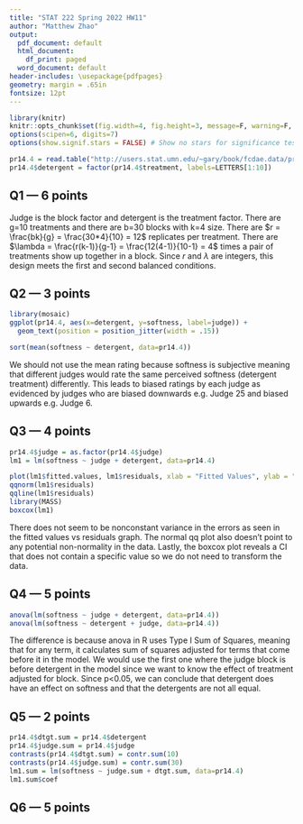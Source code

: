 ```yaml
---
title: "STAT 222 Spring 2022 HW11"
author: "Matthew Zhao"
output:
  pdf_document: default
  html_document:
    df_print: paged
  word_document: default
header-includes: \usepackage{pdfpages}
geometry: margin = .65in
fontsize: 12pt
---
```


```r
library(knitr)
knitr::opts_chunk$set(fig.width=4, fig.height=3, message=F, warning=F, collapse=T)
options(scipen=6, digits=7)
options(show.signif.stars = FALSE) # Show no stars for significance tests
```

```r
pr14.4 = read.table("http://users.stat.umn.edu/~gary/book/fcdae.data/pr14.4", header=T)
pr14.4$detergent = factor(pr14.4$treatment, labels=LETTERS[1:10])
```


## Q1 --- 6 points

Judge is the block factor and detergent is the treatment factor. There are g=10 treatments and there are b=30 blocks with k=4 size. There are $r = \frac{bk}{g} = \frac{30*4}{10} = 12$ replicates per treatment. There are $\lambda = \frac{r(k-1)}{g-1} = \frac{12(4-1)}{10-1} = 4$ times a pair of treatments show up together in a block. Since $r$ and $\lambda$ are integers, this design meets the first and second balanced conditions.

## Q2 --- 3 points

```r
library(mosaic)
ggplot(pr14.4, aes(x=detergent, y=softness, label=judge)) + 
  geom_text(position = position_jitter(width = .15)) 
```

```r
sort(mean(softness ~ detergent, data=pr14.4))
```

We should not use the mean rating because softness is subjective meaning that different judges would rate the same perceived softness (detergent treatment) differently. This leads to biased ratings by each judge as evidenced by judges who are biased downwards e.g. Judge 25 and biased upwards e.g. Judge 6. 

## Q3 --- 4 points

```r
pr14.4$judge = as.factor(pr14.4$judge)
lm1 = lm(softness ~ judge + detergent, data=pr14.4)
```

```r
plot(lm1$fitted.values, lm1$residuals, xlab = "Fitted Values", ylab = "Residuals")
qqnorm(lm1$residuals)
qqline(lm1$residuals)
library(MASS)
boxcox(lm1)
```


There does not seem to be nonconstant variance in the errors as seen in the fitted values vs residuals graph. The normal qq plot also doesn't point to any potential non-normality in the data. Lastly, the boxcox plot reveals a CI that does not contain a specific value so we do not need to transform the data.

## Q4 --- 5 points

```r
anova(lm(softness ~ judge + detergent, data=pr14.4))
anova(lm(softness ~ detergent + judge, data=pr14.4))
```


The difference is because anova in R uses Type I Sum of Squares, meaning that for any term, it calculates sum of squares adjusted for terms that come before it in the model. We would use the first one where the judge block is before detergent in the model since we want to know the effect of treatment adjusted for block. Since p<0.05, we can conclude that detergent does have an effect on softness and that the detergents are not all equal. 

## Q5 --- 2 points

```r
pr14.4$dtgt.sum = pr14.4$detergent
pr14.4$judge.sum = pr14.4$judge
contrasts(pr14.4$dtgt.sum) = contr.sum(10)
contrasts(pr14.4$judge.sum) = contr.sum(30)
lm1.sum = lm(softness ~ judge.sum + dtgt.sum, data=pr14.4)
lm1.sum$coef
```




## Q6 --- 5 points

